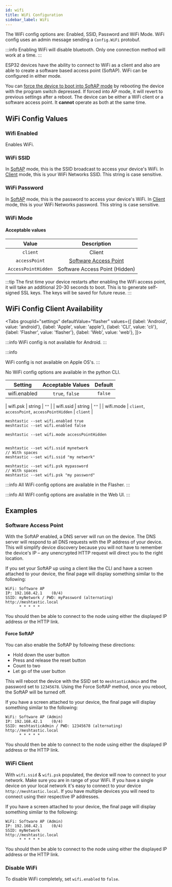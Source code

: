 ```yaml
---
id: wifi
title: WiFi Configuration
sidebar_label: WiFi
---
```



The WiFi config options are: Enabled, SSID, Password and WiFi Mode. WiFi config uses an admin message sending a `Config.WiFi` protobuf.

:::info
Enabling WiFi will disable bluetooth. Only one connection method will work at a time.
:::

ESP32 devices have the ability to connect to WiFi as a client and also are able to create a software based access point (SoftAP). WiFi can be configured in either mode.

You can [force the device to boot into SoftAP mode](#software-access-point) by rebooting the device with the program switch depressed. If forced into AP mode, it will revert to previous settings after a reboot. The device can be either a WiFi client or a software access point. It **cannot** operate as both at the same time.

## WiFi Config Values

### Wifi Enabled

Enables WiFi.

### WiFi SSID

In [SoftAP](#software-access-point) mode, this is the SSID broadcast to access your device's WiFi. In [Client](#wifi-client) mode, this is your WiFi Networks SSID. This string is case sensitive.

### WiFi Password

In [SoftAP](#software-access-point) mode, this is the password to access your device's WiFi. In [Client](#wifi-client) mode, this is your WiFi Networks password. This string is case sensitive.

### WiFi Mode

#### Acceptable values

|   Value   |     Description              |
| :-------: | :--------------------------: |
|  `client`   | Client |
| `accessPoint` | [Software Access Point](#software-access-point) |
| `AccessPointHidden` | Software Access Point (Hidden) |

:::tip
The first time your device restarts after enabling the WiFi access point, it will take an additional 20-30 seconds to boot. This is to generate self-signed SSL keys. The keys will be saved for future reuse.
:::

## WiFi Config Client Availability

<Tabs
groupId="settings"
defaultValue="flasher"
values={[
{label: 'Android', value: 'android'},
{label: 'Apple', value: 'apple'},
{label: 'CLI', value: 'cli'},
{label: 'Flasher', value: 'flasher'},
{label: 'Web', value: 'web'},
]}>
<TabItem value="android">

:::info
WiFi config is not available for Android.
:::

</TabItem>
<TabItem value="apple">

:::info

WiFi config is not available on Apple OS's.
:::

</TabItem>
<TabItem value="cli">

No WiFi config options are available in the python CLI.

|    Setting    | Acceptable Values | Default |
| :-----------: | :---------------: | :-----: |
| wifi.enabled  |  `true`, `false`  | `false` |

| wifi.psk |      string       |  `""`   |
|   wifi.ssid   |      string       |  `""`   |
| wifi.mode     |  `client`, `accessPoint`, `accessPointHidden`  | `client` |

```shell title="Enable / Disable WiFi"
meshtastic --set wifi.enabled true
meshtastic --set wifi.enabled false
```

```shell title="Make Access Point Hidden"
meshtastic --set wifi.mode accessPointHidden
```

```shell title="Set WiFi SSID"

meshtastic --set wifi.ssid mynetwork
// With spaces
meshtastic --set wifi.ssid "my network"
```

```shell title="Set WiFi password"
meshtastic --set wifi.psk mypassword
// With spaces
meshtastic --set wifi.psk "my password"
```

</TabItem>
<TabItem value="flasher">

:::info
All WiFi config options are available in the Flasher.
:::

  </TabItem>
  <TabItem value="web">

:::info
All WiFI config options are available in the Web UI.
:::
    
  </TabItem>
</Tabs>

## Examples

### Software Access Point

With the SoftAP enabled, a DNS server will run on the device. The DNS server will respond to all DNS requests with the IP address of your device. This will simplify device discovery because you will not have to remember the device's IP – any unencrypted HTTP request will direct you to the right location.

If you set your SoftAP up using a client like the CLI and have a screen attached to your device, the final page will display something similar to the following:

```
WiFi: Software AP
IP: 192.168.42.1    (0/4)
SSID: myNetwork / PWD: myPassword (alternating)
http://meshtastic.local
      * * * * *
```

You should then be able to connect to the node using either the displayed IP address or the HTTP link.

#### Force SoftAP

You can also enable the SoftAP by following these directions:

- Hold down the user button
- Press and release the reset button
- Count to two
- Let go of the user button

This will reboot the device with the SSID set to `meshtasticAdmin` and the password set to `12345678`. Using the Force SoftAP method, once you reboot, the SoftAP will be turned off.

If you have a screen attached to your device, the final page will display something similar to the following:

```
WiFi: Software AP (Admin)
IP: 192.168.42.1    (0/4)
SSID: meshtasticAdmin / PWD: 12345678 (alternating)
http://meshtastic.local
      * * * * *
```

You should then be able to connect to the node using either the displayed IP address or the HTTP link.

### WiFi Client

With `wifi.ssid` & `wifi.psk` populated, the device will now to connect to your network. Make sure you are in range of your WiFi. If you have a single device on your local network it's easy to connect to your device `http://meshtastic.local`. If you have multiple devices you will need to connect using their respective IP addresses.

If you have a screen attached to your device, the final page will display something similar to the following:

```
WiFi: Software AP (Admin)
IP: 192.168.42.1    (0/4)
SSID: myNetwork
http://meshtastic.local
      * * * * *
```

You should then be able to connect to the node using either the displayed IP address or the HTTP link.

### Disable WiFi

To disable WiFi completely, set `wifi.enabled` to `false`.